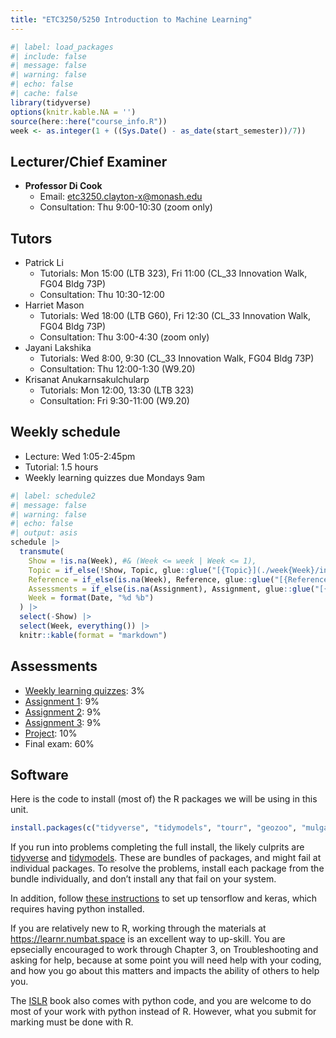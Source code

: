 ```yaml
---
title: "ETC3250/5250 Introduction to Machine Learning"
---
```


```r
#| label: load_packages
#| include: false
#| message: false
#| warning: false
#| echo: false
#| cache: false
library(tidyverse)
options(knitr.kable.NA = '')
source(here::here("course_info.R"))
week <- as.integer(1 + ((Sys.Date() - as_date(start_semester))/7))
```

## Lecturer/Chief Examiner

* **Professor Di Cook**
    - Email: [etc3250.clayton-x@monash.edu](mailto:etc3250.clayton-x@monash.edu) 
    - Consultation: Thu 9:00-10:30 (zoom only)

## Tutors

* Patrick Li
    - Tutorials: Mon 15:00 (LTB 323), Fri 11:00 (CL_33 Innovation Walk, FG04 Bldg 73P)
    - Consultation: Thu 10:30-12:00
* Harriet Mason
    - Tutorials: Wed 18:00 (LTB G60), Fri 12:30 (CL_33 Innovation Walk, FG04 Bldg 73P)
    - Consultation: Thu 3:00-4:30 (zoom only)
* Jayani Lakshika
    - Tutorials: Wed 8:00, 9:30 (CL_33 Innovation Walk, FG04 Bldg 73P)
    - Consultation: Thu 12:00-1:30 (W9.20)
* Krisanat Anukarnsakulchularp
    - Tutorials: Mon 12:00, 13:30 (LTB 323)
    - Consultation: Fri 9:30-11:00 (W9.20)

## Weekly schedule

* Lecture: Wed 1:05-2:45pm
* Tutorial: 1.5 hours
* Weekly learning quizzes due Mondays 9am

```r
#| label: schedule2
#| message: false
#| warning: false
#| echo: false
#| output: asis
schedule |>
  transmute(
    Show = !is.na(Week), #& (Week <= week | Week <= 1),
    Topic = if_else(!Show, Topic, glue::glue("[{Topic}](./week{Week}/index.html)")),
    Reference = if_else(is.na(Week), Reference, glue::glue("[{Reference}]({Reference_URL})")),
    Assessments = if_else(is.na(Assignment), Assignment, glue::glue("[{Assignment}]({File})")),
    Week = format(Date, "%d %b")
  ) |>
  select(-Show) |>
  select(Week, everything()) |>
  knitr::kable(format = "markdown")
```

## Assessments

* [Weekly learning quizzes](https://learning.monash.edu/course/view.php?id=9453&section=20): 3%
* [Assignment 1](https://learning.monash.edu/course/view.php?id=9453&section=20): 9%
* [Assignment 2](https://learning.monash.edu/course/view.php?id=9453&section=20): 9%
* [Assignment 3](https://learning.monash.edu/course/view.php?id=9453&section=20): 9%
* [Project](https://learning.monash.edu/course/view.php?id=9453&section=20): 10%
* Final exam: 60%

## Software

Here is the code to install (most of) the R packages we will be using in this unit.

```r
install.packages(c("tidyverse", "tidymodels", "tourr", "geozoo", "mulgar", "ggpcp", "plotly", "detourr", "langevitour", "ggbeeswarm", "MASS", "GGally", "ISLR", "mvtnorm", "rpart", "rpart.plot", "randomForest", "e1071", "xgboost", "Rtsne", "classifly", "penalizedLDA", "nnet", "kernelshap", "shapviz", "iml", "DALEX", "cxhull", "fpc", "mclust", "ggdendro", "kohonen", "aweSOM", "patchwork", "ggthemes", "colorspace", "palmerpenguins"), dependencies = TRUE)
```

If you run into problems completing the full install, the likely culprits are [tidyverse](https://www.tidyverse.org) and [tidymodels](https://www.tidymodels.org). These are bundles of packages, and might fail at individual packages. To resolve the problems, install each package from the bundle individually, and don't install any that fail on your system. 

In addition, follow [these instructions](https://tensorflow.rstudio.com/install/) to set up tensorflow and keras, which requires having python installed. 

If you are relatively new to R, working through the materials at [https://learnr.numbat.space](https://learnr.numbat.space) is an excellent way to up-skill. You are epsecially encouraged to work through Chapter 3, on Troubleshooting and asking for help, because at some point you will need help with your coding, and how you go about this matters and impacts the ability of others to help you. 

The [ISLR](https://www.statlearning.com) book also comes with python code, and you are welcome to do most of your work with python instead of R. However, what you submit for marking must be done with R.
